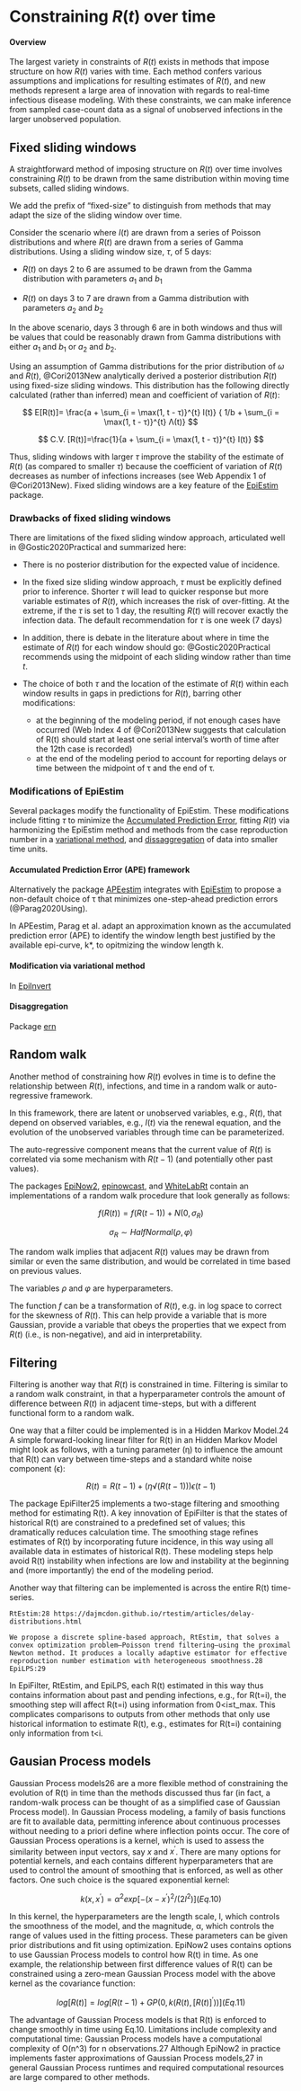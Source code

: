 # Constraining $R(t)$ over time { .unnumbered}

#### Overview

The largest variety in constraints of $R(t)$ exists in methods that impose structure on how $R(t)$ varies with time. Each method confers various assumptions and implications for resulting estimates of $R(t)$, and new methods represent a large area of innovation with regards to real-time infectious disease modeling. With these constraints, we can make inference from sampled case-count data as a signal of unobserved infections in the larger unobserved population. 

## Fixed sliding windows {#sec-fixedwindow}

A straightforward method of imposing structure on $R(t)$ over time involves constraining $R(t)$ to be drawn from the same distribution within moving time subsets, called sliding windows. 

We add the prefix of “fixed-size” to distinguish from methods that may adapt the size of the sliding window over time.

Consider the scenario where $I(t)$ are drawn from a series of Poisson distributions and where $R(t)$ are drawn from a series of Gamma distributions. Using a sliding window size, $τ$, of 5 days:

* $R(t)$ on days 2 to 6 are assumed to be drawn from the Gamma distribution with parameters $a_1$ and $b_1$ 

* $R(t)$ on days 3 to 7 are drawn from a Gamma distribution with parameters $a_2$ and $b_2$ 

In the above scenario, days 3 through 6 are in both windows and thus will be values that could be reasonably drawn from Gamma distributions with either $a_1$ and $b_1$ or $a_2$ and $b_2$. 

Using an assumption of Gamma distributions for the prior distribution of $ω$ and $R(t)$, @Cori2013New analytically derived a posterior distribution $R(t)$ using fixed-size sliding windows. This distribution has the following directly calculated (rather than inferred) mean and coefficient of variation of $R(t)$:

$$
E[R(t)]= \frac{a + \sum_{i = \max(1, t - τ)}^{t} I(t)}  { 1/b + \sum_{i = \max(1, t - τ)}^{t} Λ(t)}
$$

$$
C.V. [R(t)]=\frac{1}{a + \sum_{i = \max(1, t - τ)}^{t} I(t)}
$$

Thus, sliding windows with larger $τ$ improve the stability of the estimate of $R(t)$ (as compared to smaller $τ$) because the coefficient of variation of $R(t)$ decreases as number of infections increases (see Web Appendix 1 of @Cori2013New). Fixed sliding windows are a key feature of the [EpiEstim](package_EpiEstim.qmd) package. 

### Drawbacks of fixed sliding windows

There are limitations of the fixed sliding window approach, articulated well in @Gostic2020Practical and summarized here:

* There is no posterior distribution for the expected value of incidence.

* In the fixed size sliding window approach, $τ$ must be explicitly defined prior to inference. Shorter $τ$ will lead to quicker response but more variable estimates of $R(t)$, which increases the risk of over-fitting. At the extreme, if the $τ$ is set to 1 day, the resulting $R(t)$ will recover exactly the infection data. The default recommendation for $τ$ is one week (7 days)

* In addition, there is debate in the literature about where in time the estimate of $R(t)$ for each window should go: @Gostic2020Practical recommends using the midpoint of each sliding window rather than time $t$. 

* The choice of both $τ$ and the location of the estimate of $R(t)$ within each window results in gaps in predictions for $R(t)$, barring other modifications: 
  * at the beginning of the modeling period, if not enough cases have occurred (Web Index 4 of @Cori2013New suggests that calculation of R(t) should start at least one serial interval's worth of time after the 12th case is recorded)
  * at the end of the modeling period to account for reporting delays or time between the midpoint of τ and the end of τ.
  
### Modifications of EpiEstim

Several packages modify the functionality of EpiEstim. These modifications include fitting $τ$ to minimize the [Accumulated Prediction Error](methods_time.qmd#sec-ape), fitting $R(t)$ via harmonizing the EpiEstim method and methods from the case reproduction number in a [variational method](methods_time.qmd#sec-var), and [dissaggregation](methods_time.qmd#sec-disagg) of data into smaller time units.

#### Accumulated Prediction Error (APE) framework {#sec-ape}

Alternatively the package [APEestim](package_APEestim.qmd) integrates with [EpiEstim](package_EpiEstim.qmd) to propose a non-default choice of τ that minimizes one-step-ahead prediction errors (@Parag2020Using).

In APEestim, Parag et al. adapt an approximation known as the accumulated prediction error (APE) to identify the window length best justified by the available epi-curve, k*, to opitmizing the window length k. 

#### Modification via variational method {#sec-var}

In [EpiInvert](package_EpiInvert.qmd)


#### Disaggregation {#sec-disagg}

Package [ern](package_ern.qmd)


## Random walk {#sec-randomwalk}

Another method of constraining how $R(t)$ evolves in time is to define the relationship between $R(t)$, infections, and time in a random walk or auto-regressive framework. 

In this framework, there are latent or unobserved variables, e.g., $R(t)$, that depend on observed variables, e.g., $I(t)$  via the renewal equation, and the evolution of the unobserved variables through time can be parameterized. 

The auto-regressive component means that the current value of $R(t)$ is correlated via some mechanism with $R(t-1)$ (and potentially other past values). 

The packages [EpiNow2](package_EpiNow2.qmd), [epinowcast](package_epinowcast.qmd), and [WhiteLabRt](package_WhiteLabRt.qmd) contain an implementations of a random walk procedure that look generally as follows:

$$
f(R(t))=f(R(t-1))+N(0,σ_R) 	
$$

$$
σ_R \sim HalfNormal(ρ,φ)		
$$

The random walk implies that adjacent $R(t)$ values may be drawn from similar or even the same distribution, and would be correlated in time based on previous values. 

The variables $ρ$ and $φ$ are hyperparameters. 

The function $f$ can be a transformation of $R(t)$, e.g. in log space to correct for the skewness of $R(t)$. This can help provide a variable that is more Gaussian, provide a variable that obeys the properties that we expect from $R(t)$ (i.e., is non-negative), and aid in interpretability. 

## Filtering {#sec-filtering}

Filtering is another way that $R(t)$ is constrained in time. Filtering is similar to a random walk constraint, in that a hyperparameter controls the amount of difference between $R(t)$ in adjacent time-steps, but with a different functional form to a random walk.

One way that a filter could be implemented is in a Hidden Markov Model.24 A simple forward-looking linear filter for R(t) in an Hidden Markov Model might look as follows, with a tuning parameter (η) to influence the amount that R(t) can vary between time-steps and a standard white noise component (ϵ): 

$$
R(t)=R(t-1)+(η√(R(t-1) ))ϵ(t-1)	
$$

The package EpiFilter25 implements a two-stage filtering and smoothing method for estimating R(t). A key innovation of EpiFilter is that the states of historical R(t) are constrained to a predefined set of values; this dramatically reduces calculation time. The smoothing stage refines estimates of R(t) by incorporating future incidence, in this way using all available data in estimates of historical R(t). These modeling steps help avoid R(t) instability when infections are low and instability at the beginning and (more importantly) the end of the modeling period. 

Another way that filtering can be implemented is across the entire R(t) time-series. 

	RtEstim:28 https://dajmcdon.github.io/rtestim/articles/delay-distributions.html
	
	We propose a discrete spline-based approach, RtEstim, that solves a convex optimization problem—Poisson trend filtering—using the proximal Newton method. It produces a locally adaptive estimator for effective reproduction number estimation with heterogeneous smoothness.28
	EpiLPS:29

In EpiFilter, RtEstim, and EpiLPS, each R(t) estimated in this way thus contains information about past and pending infections, e.g., for R(t=i), the smoothing step will affect R(t=i) using information from 0<i≤t_max. This complicates comparisons to outputs from other methods that only use historical information to estimate R(t), e.g., estimates for R(t=i)  containing only information from t<i. 



## Gausian Process models {#sec-gaussianprocess}

Gaussian Process models26 are a more flexible method of constraining the evolution of R(t)  in time than the methods discussed thus far (in fact, a random-walk process can be thought of as a simplified case of Gaussian Process model).  In Gaussian Process modeling, a family of basis functions are fit to available data, permitting inference about continuous processes without needing to a priori define where inflection points occur. The core of Gaussian Process operations is a kernel, which is used to assess the similarity between input vectors, say $x$ and $x^'$. There are many options for potential kernels, and each contains different hyperparameters that are used to control the amount of smoothing that is enforced, as well as other factors. One such choice is the squared exponential kernel:

$$
k(x,x^' )=α^2   exp⁡[-(x-x^' )^2/(2l^2 )] 		(Eq.10)
$$

In this kernel, the hyperparameters are the length scale, l, which controls the smoothness of the model, and the magnitude, α, which controls the range of values used in the fitting process. These parameters can be given prior distributions and fit using optimization. EpiNow2 uses contains options to use Gaussian Process models to control how R(t)  in time. As one example, the relationship between first difference values of R(t) can be constrained using a zero-mean Gaussian Process model with the above kernel as the covariance function:

$$
log⁡[R(t)] = log[⁡R(t-1) + GP(0, k(R(t),[R(t)]^'))]		(Eq.11)
$$

The advantage of Gaussian Process models is that R(t) is enforced to change smoothly in time using Eq.10. Limitations include complexity and computational time: Gaussian Process models have a computational complexity of O(n^3) for n observations.27  Although EpiNow2 in practice implements faster approximations of Gaussian Process models,27 in general Gaussian Process runtimes and required computational resources are large compared to other methods.






